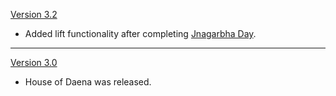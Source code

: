 {{Change History/Header}}
[[Version 3.2]]
* Added lift functionality after completing [[Jnagarbha Day]].
----
[[Version 3.0]]
* House of Daena was released.